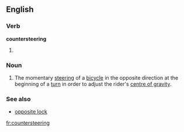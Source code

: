 ==English==

===Verb===
'''countersteering'''

# {{present participle of|countersteer}}

===Noun===
{{wikipedia}}
{{en-noun|-}}

# The momentary [[steering]] of a [[bicycle]] in the opposite direction at the beginning of a [[turn]] in order to adjust the rider's [[centre of gravity]].

===See also===
* [[opposite lock]]

[[fr:countersteering]]